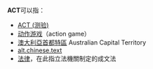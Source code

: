 '''ACT'''可以指：

* [[ACT_(测验)|ACT (测验)]]
* [[动作游戏|动作游戏]]（action game）
* [[澳大利亞首都特區|澳大利亞首都特區]] Australian Capital Territory
* [[alt.chinese.text|alt.chinese.text]]
* [[法律|法律]]，在此指立法機關制定的成文法

{{disambig|cat=三字拉丁字母縮寫消歧義}}